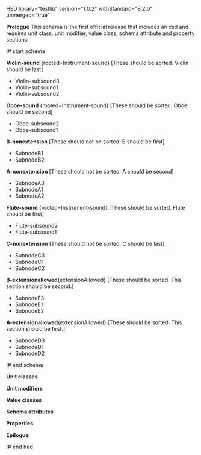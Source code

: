 HED library="testlib" version="1.0.2" withStandard="8.2.0" unmerged="true"

'''Prologue'''
This schema is the first official release that includes an xsd and requires unit class, unit modifier, value class, schema attribute and property sections.

!# start schema

'''Violin-sound''' {rooted=Instrument-sound} [These should be sorted.  Violin should be last]
* Violin-subsound3
* Violin-subsound1
* Violin-subsound2

'''Oboe-sound''' {rooted=Instrument-sound} [These should be sorted.  Oboe should be second]
* Oboe-subsound2
* Oboe-subsound1

'''B-nonextension''' [These should not be sorted.  B should be first]
* SubnodeB1
* SubnodeB2

'''A-nonextension''' [These should not be sorted.  A should be second]
* SubnodeA3
* SubnodeA1
* SubnodeA2

'''Flute-sound''' {rooted=Instrument-sound} [These should be sorted.  Flute should be first]
* Flute-subsound2
* Flute-subsound1

'''C-nonextension''' [These should not be sorted.  C should be last]
* SubnodeC3
* SubnodeC1
* SubnodeC2

'''B-extensionallowed'''{extensionAllowed} [These should be sorted.  This section should be second.]
* SubnodeE3
* SubnodeE1
* SubnodeE2

'''A-extensionallowed'''{extensionAllowed} [These should be sorted.  This section should be first.]
* SubnodeD3
* SubnodeD1
* SubnodeD2

!# end schema

'''Unit classes'''

'''Unit modifiers'''

'''Value classes'''

'''Schema attributes'''

'''Properties'''

'''Epilogue'''

!# end hed